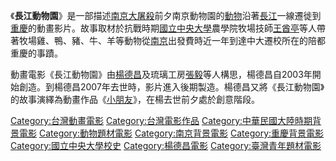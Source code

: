《'''長江動物園'''》是一部描述[[南京大屠殺|南京大屠殺]]前夕南京動物園的[[動物|動物]]沿著[[長江|長江]]一線遷徙到[[重慶|重慶]]的動畫影片。故事取材於抗戰時期[[國立中央大學|國立中央大學]]農學院牧場技師[[王酋亭|王酋亭]]等人帶著牧場雞、鴨、豬、牛、羊等動物從[[南京|南京]]出發費時近一年到達中大遷校所在的陪都重慶的事蹟。

動畫電影《長江動物園》由[[楊德昌|楊德昌]]及琉璃工房[[張毅_(導演)|張毅]]等人構思，楊德昌自2003年開始創造。到楊德昌2007年去世時，影片進入後期製造。楊德昌又將《長江動物園》的故事演繹為動畫作品《[[小朋友_(動畫)|小朋友]]》，在楊去世前夕處於創意階段。

{{楊德昌}}
{{Taiwanese film-stub}}

[[Category:台灣動畫電影|Category:台灣動畫電影]]
[[Category:台灣電影作品|Category:台灣電影作品]]
[[Category:中華民國大陸時期背景電影|Category:中華民國大陸時期背景電影]]
[[Category:動物題材電影|Category:動物題材電影]]
[[Category:南京背景電影|Category:南京背景電影]]
[[Category:重慶背景電影|Category:重慶背景電影]]
[[Category:國立中央大學校史|Category:國立中央大學校史]]
[[Category:楊德昌電影|Category:楊德昌電影]]
[[Category:臺灣青年題材電影|Category:臺灣青年題材電影]]